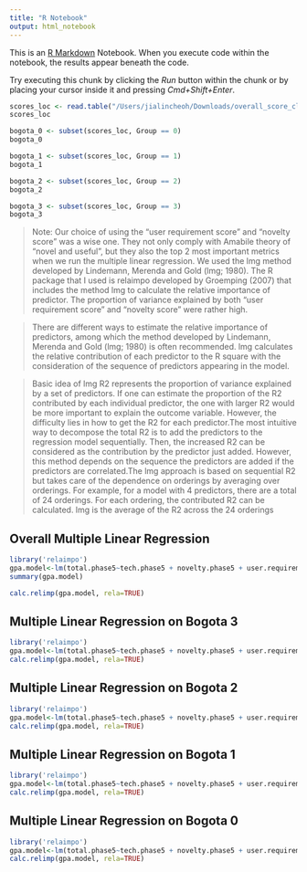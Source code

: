 ```yaml
---
title: "R Notebook"
output: html_notebook
---
```


This is an [R Markdown](http://rmarkdown.rstudio.com) Notebook. When you execute code within the notebook, the results appear beneath the code. 

Try executing this chunk by clicking the *Run* button within the chunk or by placing your cursor inside it and pressing *Cmd+Shift+Enter*. 

```r
scores_loc <- read.table("/Users/jialincheoh/Downloads/overall_score_click_result.csv", header=TRUE, sep = ",")
scores_loc
```

```r
bogota_0 <- subset(scores_loc, Group == 0)
bogota_0
```
```r
bogota_1 <- subset(scores_loc, Group == 1)
bogota_1
```
```r
bogota_2 <- subset(scores_loc, Group == 2)
bogota_2
```
```r
bogota_3 <- subset(scores_loc, Group == 3)
bogota_3
```
> Note: Our choice of using the "user requirement score" and "novelty score" was a wise one. They not only comply with Amabile theory of "novel and useful", but they also the top 2 most important metrics when we run the multiple linear regression. We used the lmg method developed by Lindemann, Merenda and Gold (lmg; 1980). The R package that I used is relaimpo developed by Groemping (2007) that includes the method lmg to calculate the relative importance of predictor. The proportion of variance explained by both "user requirement score" and "novelty score" were rather high. 

> There are different ways to estimate the relative importance of predictors,
among which the method developed by Lindemann, Merenda and Gold (lmg; 1980) is often
recommended. lmg calculates the relative contribution of each predictor to the R square with
the consideration of the sequence of predictors appearing in the model.

> Basic idea of lmg 
R2 represents the proportion of variance explained by a set of predictors. If one can estimate
the proportion of the R2 contributed by each individual predictor, the one with larger R2
would be more important to explain the outcome variable. However, the difficulty lies in how
to get the R2 for each predictor.The most intuitive way to decompose the total R2
is to add the predictors to the regression model sequentially. Then, the increased R2
can be considered as the contribution by the predictor just added. However, this method depends on the sequence the predictors are added if the predictors are correlated.The lmg approach is based on sequential R2 but takes care of the dependence on orderings by averaging over orderings. For example, for a model with 4 predictors, there are a total of 24 orderings. For each ordering, the contributed R2 can be calculated. lmg is the average of the R2 across the 24 orderings

## Overall Multiple Linear Regression 

```r
library('relaimpo')
gpa.model<-lm(total.phase5~tech.phase5 + novelty.phase5 + user.requirement.phase5 + infovis.phase5, data=scores_loc)
summary(gpa.model)
```

```r
calc.relimp(gpa.model, rela=TRUE)
```



## Multiple Linear Regression on Bogota 3

```r
library('relaimpo')
gpa.model<-lm(total.phase5~tech.phase5 + novelty.phase5 + user.requirement.phase5 + infovis.phase5, data=bogota_3)
calc.relimp(gpa.model, rela=TRUE)
```
## Multiple Linear Regression on Bogota 2

```r
library('relaimpo')
gpa.model<-lm(total.phase5~tech.phase5 + novelty.phase5 + user.requirement.phase5 + infovis.phase5, data=bogota_2)
calc.relimp(gpa.model, rela=TRUE)
```
## Multiple Linear Regression on Bogota 1

```r
library('relaimpo')
gpa.model<-lm(total.phase5~tech.phase5 + novelty.phase5 + user.requirement.phase5 + infovis.phase5, data=bogota_1)
calc.relimp(gpa.model, rela=TRUE)
```

## Multiple Linear Regression on Bogota 0

```r
library('relaimpo')
gpa.model<-lm(total.phase5~tech.phase5 + novelty.phase5 + user.requirement.phase5 + infovis.phase5, data=bogota_0)
calc.relimp(gpa.model, rela=TRUE)
```


